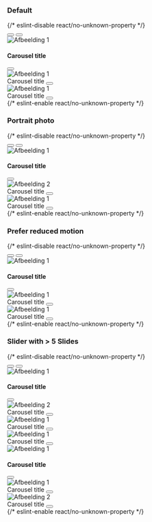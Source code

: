 
<Meta title="CSS/Page Elements/Inline Carousel" />

### Default

<Canvas>
  {/* eslint-disable react/no-unknown-property */}
  <Story name="Default Carousel">
    <Notification />
    <div class="denhaag-storybook-page-container">
      <div class="denhaag-inline-carousel">
        <div class="denhaag-inline-carousel__pagination"></div>
        <button aria-label="Previous slide" class="denhaag-inline-carousel__arrows denhaag-inline-carousel__prev-slide">
          <PrevSlideIcon />
        </button>
        <button aria-label="Next slide" class="denhaag-inline-carousel__arrows denhaag-inline-carousel__next-slide">
          <NextSlideIcon />
        </button>
        <div class="swiper-wrapper">
          <div class="denhaag-inline-carousel__slide swiper-slide">
            <div class="denhaag-inline-carousel__slide-image">
              <img
                alt="Afbeelding 1"
                src="https://images.unsplash.com/photo-1586174035695-35ab9e19215c?ixlib=rb-4.0.3&ixid=M3wxMjA3fDB8MHxwaG90by1wYWdlfHx8fGVufDB8fHx8fA%3D%3D&auto=format&fit=crop&w=2030&q=80"
              />
            </div>
            <div class="denhaag-inline-carousel__content">
              <h4 class="denhaag-inline-carousel__content-caption">Carousel title</h4>
              <button aria-label="Download slide image" class="denhaag-inline-carousel__content-download">
                <DownloadIcon />
              </button>
            </div>
          </div>
          <div class="denhaag-inline-carousel__slide swiper-slide">
            <div class="denhaag-inline-carousel__slide-image">
              <img
                alt="Afbeelding 1"
                src="https://images.unsplash.com/photo-1551039495-a95308f3f6b4?ixlib=rb-4.0.3&ixid=M3wxMjA3fDB8MHxwaG90by1wYWdlfHx8fGVufDB8fHx8fA%3D%3D&auto=format&fit=crop&w=1740&q=80"
              />
            </div>
            <div class="denhaag-inline-carousel__content">
              <span class="denhaag-inline-carousel__content-title">Carousel title</span>
              <button aria-label="Download slide image" class="denhaag-inline-carousel__content-download">
                <DownloadIcon />
              </button>
            </div>
          </div>
          <div class="denhaag-inline-carousel__slide swiper-slide">
            <div class="denhaag-inline-carousel__slide-image">
              <img
                alt="Afbeelding 1"
                src="https://plus.unsplash.com/premium_photo-1661957925180-dfcf3737a617?ixlib=rb-4.0.3&ixid=M3wxMjA3fDB8MHxwaG90by1wYWdlfHx8fGVufDB8fHx8fA%3D%3D&auto=format&fit=crop&w=1742&q=80"
              />
            </div>
            <div class="denhaag-inline-carousel__content">
              <span class="denhaag-inline-carousel__content-title">Carousel title</span>
              <button aria-label="Download slide image" class="denhaag-inline-carousel__content-download">
                <DownloadIcon />
              </button>
            </div>
          </div>
        </div>
      </div>
    </div>
  </Story>
  {/* eslint-enable react/no-unknown-property */}
</Canvas>

### Portrait photo

<Canvas>
  {/* eslint-disable react/no-unknown-property */}
  <Story name="Portrait Photos">
    <Notification />
    <div class="denhaag-storybook-page-container">
      <div class="denhaag-inline-carousel">
        <div class="denhaag-inline-carousel__pagination"></div>
        <button aria-label="Previous slide" class="denhaag-inline-carousel__arrows denhaag-inline-carousel__prev-slide">
          <PrevSlideIcon />
        </button>
        <button aria-label="Next slide" class="denhaag-inline-carousel__arrows denhaag-inline-carousel__next-slide">
          <NextSlideIcon />
        </button>
        <div class="swiper-wrapper">
          <div class="denhaag-inline-carousel__slide swiper-slide">
            <div class="denhaag-inline-carousel__slide-image denhaag-inline-carousel__slide-image--portrait">
              <img
                alt="Afbeelding 1"
                src="https://images.unsplash.com/photo-1553589703-43ef53bb6f6f?ixlib=rb-4.0.3&ixid=M3wxMjA3fDB8MHxwaG90by1wYWdlfHx8fGVufDB8fHx8fA%3D%3D&auto=format&fit=crop&w=687&q=80"
              />
            </div>
            <div class="denhaag-inline-carousel__content">
              <h4 class="denhaag-inline-carousel__content-caption">Carousel title</h4>
              <button aria-label="Download slide image" class="denhaag-inline-carousel__content-download">
                <DownloadIcon />
              </button>
            </div>
          </div>
          <div class="denhaag-inline-carousel__slide swiper-slide">
            <div class="denhaag-inline-carousel__slide-image denhaag-inline-carousel__slide-image--portrait">
              <img
                alt="Afbeelding 2"
                src="https://images.unsplash.com/photo-1602444836551-2f74d1fd0d04?ixlib=rb-4.0.3&ixid=M3wxMjA3fDB8MHxwaG90by1wYWdlfHx8fGVufDB8fHx8fA%3D%3D&auto=format&fit=crop&w=687&q=80"
              />
            </div>
            <div class="denhaag-inline-carousel__content">
              <span class="denhaag-inline-carousel__content-title">Carousel title</span>
              <button aria-label="Download slide image" class="denhaag-inline-carousel__content-download">
                <DownloadIcon />
              </button>
            </div>
          </div>
          <div class="denhaag-inline-carousel__slide swiper-slide">
            <div class="denhaag-inline-carousel__slide-image">
              <img
                alt="Afbeelding 1"
                src="https://plus.unsplash.com/premium_photo-1661957925180-dfcf3737a617?ixlib=rb-4.0.3&ixid=M3wxMjA3fDB8MHxwaG90by1wYWdlfHx8fGVufDB8fHx8fA%3D%3D&auto=format&fit=crop&w=1742&q=80"
              />
            </div>
            <div class="denhaag-inline-carousel__content">
              <span class="denhaag-inline-carousel__content-title">Carousel title</span>
              <button aria-label="Download slide image" class="denhaag-inline-carousel__content-download">
                <DownloadIcon />
              </button>
            </div>
          </div>
        </div>
      </div>
    </div>
  </Story>
  {/* eslint-enable react/no-unknown-property */}
</Canvas>

### Prefer reduced motion

<Canvas>
  {/* eslint-disable react/no-unknown-property */}
  <Story name="Prefer Reduced Motion">
    <Notification />
    <div class="denhaag-storybook-page-container">
      <div class="denhaag-inline-carousel denhaag-inline-carousel--prefers-reduced-motion">
        <div class="denhaag-inline-carousel__pagination"></div>
        <button aria-label="Previous slide" class="denhaag-inline-carousel__arrows denhaag-inline-carousel__prev-slide">
          <PrevSlideIcon />
        </button>
        <button aria-label="Next slide" class="denhaag-inline-carousel__arrows denhaag-inline-carousel__next-slide">
          <NextSlideIcon />
        </button>
        <div class="swiper-wrapper">
          <div class="denhaag-inline-carousel__slide swiper-slide">
            <div class="denhaag-inline-carousel__slide-image">
              <img
                alt="Afbeelding 1"
                src="https://images.unsplash.com/photo-1586174035695-35ab9e19215c?ixlib=rb-4.0.3&ixid=M3wxMjA3fDB8MHxwaG90by1wYWdlfHx8fGVufDB8fHx8fA%3D%3D&auto=format&fit=crop&w=2030&q=80"
              />
            </div>
            <div class="denhaag-inline-carousel__content">
              <h4 class="denhaag-inline-carousel__content-caption">Carousel title</h4>
              <button aria-label="Download slide image" class="denhaag-inline-carousel__content-download">
                <DownloadIcon />
              </button>
            </div>
          </div>
          <div class="denhaag-inline-carousel__slide swiper-slide">
            <div class="denhaag-inline-carousel__slide-image">
              <img
                alt="Afbeelding 1"
                src="https://images.unsplash.com/photo-1551039495-a95308f3f6b4?ixlib=rb-4.0.3&ixid=M3wxMjA3fDB8MHxwaG90by1wYWdlfHx8fGVufDB8fHx8fA%3D%3D&auto=format&fit=crop&w=1740&q=80"
              />
            </div>
            <div class="denhaag-inline-carousel__content">
              <span class="denhaag-inline-carousel__content-title">Carousel title</span>
              <button aria-label="Download slide image" class="denhaag-inline-carousel__content-download">
                <DownloadIcon />
              </button>
            </div>
          </div>
          <div class="denhaag-inline-carousel__slide swiper-slide">
            <div class="denhaag-inline-carousel__slide-image">
              <img
                alt="Afbeelding 1"
                src="https://plus.unsplash.com/premium_photo-1661957925180-dfcf3737a617?ixlib=rb-4.0.3&ixid=M3wxMjA3fDB8MHxwaG90by1wYWdlfHx8fGVufDB8fHx8fA%3D%3D&auto=format&fit=crop&w=1742&q=80"
              />
            </div>
            <div class="denhaag-inline-carousel__content">
              <span class="denhaag-inline-carousel__content-title">Carousel title</span>
              <button aria-label="Download slide image" class="denhaag-inline-carousel__content-download">
                <DownloadIcon />
              </button>
            </div>
          </div>
        </div>
      </div>
    </div>
  </Story>
  {/* eslint-enable react/no-unknown-property */}
</Canvas>

### Slider with > 5 Slides

<Canvas>
  {/* eslint-disable react/no-unknown-property */}
  <Story name="Slider with > 5 Slides">
    <Notification />
    <div class="denhaag-storybook-page-container">
      <div class="denhaag-inline-carousel">
        <div class="denhaag-inline-carousel__pagination"></div>
        <button aria-label="Previous slide" class="denhaag-inline-carousel__arrows denhaag-inline-carousel__prev-slide">
          <PrevSlideIcon />
        </button>
        <button aria-label="Next slide" class="denhaag-inline-carousel__arrows denhaag-inline-carousel__next-slide">
          <NextSlideIcon />
        </button>
        <div class="swiper-wrapper">
          <div class="denhaag-inline-carousel__slide swiper-slide">
            <div class="denhaag-inline-carousel__slide-image denhaag-inline-carousel__slide-image--portrait">
              <img
                alt="Afbeelding 1"
                src="https://images.unsplash.com/photo-1553589703-43ef53bb6f6f?ixlib=rb-4.0.3&ixid=M3wxMjA3fDB8MHxwaG90by1wYWdlfHx8fGVufDB8fHx8fA%3D%3D&auto=format&fit=crop&w=687&q=80"
              />
            </div>
            <div class="denhaag-inline-carousel__content">
              <h4 class="denhaag-inline-carousel__content-caption">Carousel title</h4>
              <button aria-label="Download slide image" class="denhaag-inline-carousel__content-download">
                <DownloadIcon />
              </button>
            </div>
          </div>
          <div class="denhaag-inline-carousel__slide swiper-slide">
            <div class="denhaag-inline-carousel__slide-image denhaag-inline-carousel__slide-image--portrait">
              <img
                alt="Afbeelding 2"
                src="https://images.unsplash.com/photo-1602444836551-2f74d1fd0d04?ixlib=rb-4.0.3&ixid=M3wxMjA3fDB8MHxwaG90by1wYWdlfHx8fGVufDB8fHx8fA%3D%3D&auto=format&fit=crop&w=687&q=80"
              />
            </div>
            <div class="denhaag-inline-carousel__content">
              <span class="denhaag-inline-carousel__content-title">Carousel title</span>
              <button aria-label="Download slide image" class="denhaag-inline-carousel__content-download">
                <DownloadIcon />
              </button>
            </div>
          </div>
          <div class="denhaag-inline-carousel__slide swiper-slide">
            <div class="denhaag-inline-carousel__slide-image">
              <img
                alt="Afbeelding 1"
                src="https://plus.unsplash.com/premium_photo-1661957925180-dfcf3737a617?ixlib=rb-4.0.3&ixid=M3wxMjA3fDB8MHxwaG90by1wYWdlfHx8fGVufDB8fHx8fA%3D%3D&auto=format&fit=crop&w=1742&q=80"
              />
            </div>
            <div class="denhaag-inline-carousel__content">
              <span class="denhaag-inline-carousel__content-title">Carousel title</span>
              <button aria-label="Download slide image" class="denhaag-inline-carousel__content-download">
                <DownloadIcon />
              </button>
            </div>
          </div>
          <div class="denhaag-inline-carousel__slide swiper-slide">
            <div class="denhaag-inline-carousel__slide-image">
              <img
                alt="Afbeelding 1"
                src="https://plus.unsplash.com/premium_photo-1661957925180-dfcf3737a617?ixlib=rb-4.0.3&ixid=M3wxMjA3fDB8MHxwaG90by1wYWdlfHx8fGVufDB8fHx8fA%3D%3D&auto=format&fit=crop&w=1742&q=80"
              />
            </div>
            <div class="denhaag-inline-carousel__content">
              <span class="denhaag-inline-carousel__content-title">Carousel title</span>
              <button aria-label="Download slide image" class="denhaag-inline-carousel__content-download">
                <DownloadIcon />
              </button>
            </div>
          </div>
          <div class="denhaag-inline-carousel__slide swiper-slide">
            <div class="denhaag-inline-carousel__slide-image">
              <img
                alt="Afbeelding 1"
                src="https://images.unsplash.com/photo-1586174035695-35ab9e19215c?ixlib=rb-4.0.3&ixid=M3wxMjA3fDB8MHxwaG90by1wYWdlfHx8fGVufDB8fHx8fA%3D%3D&auto=format&fit=crop&w=2030&q=80"
              />
            </div>
            <div class="denhaag-inline-carousel__content">
              <h4 class="denhaag-inline-carousel__content-caption">Carousel title</h4>
              <button aria-label="Download slide image" class="denhaag-inline-carousel__content-download">
                <DownloadIcon />
              </button>
            </div>
          </div>
          <div class="denhaag-inline-carousel__slide swiper-slide">
            <div class="denhaag-inline-carousel__slide-image">
              <img
                alt="Afbeelding 1"
                src="https://images.unsplash.com/photo-1551039495-a95308f3f6b4?ixlib=rb-4.0.3&ixid=M3wxMjA3fDB8MHxwaG90by1wYWdlfHx8fGVufDB8fHx8fA%3D%3D&auto=format&fit=crop&w=1740&q=80"
              />
            </div>
            <div class="denhaag-inline-carousel__content">
              <span class="denhaag-inline-carousel__content-title">Carousel title</span>
              <button aria-label="Download slide image" class="denhaag-inline-carousel__content-download">
                <DownloadIcon />
              </button>
            </div>
          </div>
          <div class="denhaag-inline-carousel__slide swiper-slide">
            <div class="denhaag-inline-carousel__slide-image denhaag-inline-carousel__slide-image--portrait">
              <img
                alt="Afbeelding 2"
                src="https://images.unsplash.com/photo-1602444836551-2f74d1fd0d04?ixlib=rb-4.0.3&ixid=M3wxMjA3fDB8MHxwaG90by1wYWdlfHx8fGVufDB8fHx8fA%3D%3D&auto=format&fit=crop&w=687&q=80"
              />
            </div>
            <div class="denhaag-inline-carousel__content">
              <span class="denhaag-inline-carousel__content-title">Carousel title</span>
              <button aria-label="Download slide image" class="denhaag-inline-carousel__content-download">
                <DownloadIcon />
              </button>
            </div>
          </div>
        </div>
      </div>
    </div>
  </Story>
  {/* eslint-enable react/no-unknown-property */}
</Canvas>
